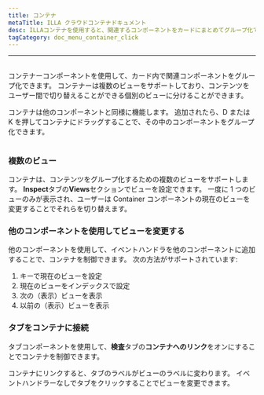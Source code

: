 ```yaml
---
title: コンテナ
metaTitle: ILLA クラウドコンテナドキュメント
desc: ILLAコンテナを使用すると、関連するコンポーネントをカードにまとめてグループ化できます
tagCategory: doc_menu_container_click
---
```


* * *

## <Heading hidden>コンテナ</Heading>

コンテナーコンポーネントを使用して、カード内で関連コンポーネントをグループ化できます。 コンテナーは複数のビューをサポートしており、コンテンツをユーザー間で切り替えることができる個別のビューに分けることができます。

コンテナは他のコンポーネントと同様に機能します。 追加されたら、D または K を押してコンテナにドラッグすることで、その中のコンポーネントをグループ化できます。

<img
  src='https://cdn.illacloud.com/official-website/img/docs/assemble/container.png'
  alt=""
/>

### 複数のビュー

コンテナは、コンテンツをグループ化するための複数のビューをサポートします。 **Inspect**タブの**Views**セクションでビューを設定できます。 一度に 1 つのビューのみが表示され、ユーザーは Container コンポーネントの現在のビューを変更することでそれらを切り替えます。

### 他のコンポーネントを使用してビューを変更する

他のコンポーネントを使用して、イベントハンドラを他のコンポーネントに追加することで、コンテナを制御できます。 次の方法がサポートされています:

1.  キーで現在のビューを設定
2.  現在のビューをインデックスで設定
3.  次の（表示）ビューを表示
4.  以前の（表示）ビューを表示

### タブをコンテナに接続

タブコンポーネントを使用して、**検査**タブの**コンテナへのリンク**をオンにすることでコンテナを制御できます。

コンテナにリンクすると、タブのラベルがビューのラベルに変わります。 イベントハンドラーなしでタブをクリックすることでビューを変更できます。 
